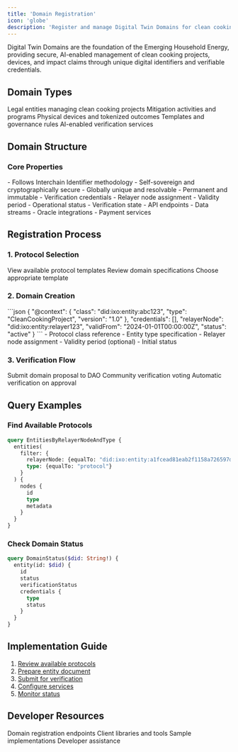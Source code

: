 ```yaml
---
title: 'Domain Registration'
icon: 'globe'
description: 'Register and manage Digital Twin Domains for clean cooking projects'
---
```


<Tip>
  Digital Twin Domains are the foundation of the Emerging Household Energy, providing secure, AI-enabled management of clean cooking projects, devices, and impact claims through unique digital identifiers and verifiable credentials.
</Tip>

## Domain Types

<CardGroup>
  <Card title="Organizations" icon="building">
    Legal entities managing clean cooking projects
  </Card>
  <Card title="Projects" icon="folder">
    Mitigation activities and programs
  </Card>
  <Card title="Assets" icon="box">
    Physical devices and tokenized outcomes
  </Card>
  <Card title="Protocols" icon="scroll">
    Templates and governance rules
  </Card>
  <Card title="Oracles" icon="brain">
    AI-enabled verification services
  </Card>
</CardGroup>

## Domain Structure

### Core Properties
<AccordionGroup>
  <Accordion title="Digital Identifier (DID)">
    - Follows Interchain Identifier methodology
    - Self-sovereign and cryptographically secure
    - Globally unique and resolvable
    - Permanent and immutable
  </Accordion>

  <Accordion title="Entity Metadata">
    - Verification credentials
    - Relayer node assignment
    - Validity period
    - Operational status
    - Verification state
  </Accordion>

  <Accordion title="Service Configuration">
    - API endpoints
    - Data streams
    - Oracle integrations
    - Payment services
  </Accordion>
</AccordionGroup>

## Registration Process

### 1. Protocol Selection
<CardGroup>
  <Card title="Browse Templates" icon="list">
    View available protocol templates
  </Card>
  <Card title="Check Requirements" icon="clipboard-check">
    Review domain specifications
  </Card>
  <Card title="Select Protocol" icon="check">
    Choose appropriate template
  </Card>
</CardGroup>

### 2. Domain Creation

<AccordionGroup>
  <Accordion title="Entity Document">
    ```json
    {
      "@context": {
        "class": "did:ixo:entity:abc123",
        "type": "CleanCookingProject",
        "version": "1.0"
      },
      "credentials": [],
      "relayerNode": "did:ixo:entity:relayer123",
      "validFrom": "2024-01-01T00:00:00Z",
      "status": "active"
    }
    ```
  </Accordion>

  <Accordion title="Required Fields">
    - Protocol class reference
    - Entity type specification
    - Relayer node assignment
    - Validity period (optional)
    - Initial status
  </Accordion>
</AccordionGroup>

### 3. Verification Flow

<CardGroup>
  <Card title="Submission" icon="paper-plane">
    Submit domain proposal to DAO
  </Card>
  <Card title="Governance" icon="users">
    Community verification voting
  </Card>
  <Card title="Execution" icon="check-double">
    Automatic verification on approval
  </Card>
</CardGroup>

## Query Examples

### Find Available Protocols
```graphql
query EntitiesByRelayerNodeAndType {
  entities(
    filter: {
      relayerNode: {equalTo: "did:ixo:entity:a1fcead81eab2f1158a726597d872413"}, 
      type: {equalTo: "protocol"}
    }
  ) {
    nodes {
      id
      type
      metadata
    }
  }
}
```

### Check Domain Status
```graphql
query DomainStatus($did: String!) {
  entity(id: $did) {
    id
    status
    verificationStatus
    credentials {
      type
      status
    }
  }
}
```

## Implementation Guide

1. [Review available protocols](/platforms/Emerging/registry)
2. [Prepare entity document](/guides/digital-twins)
3. [Submit for verification](/platforms/Emerging/verification)
4. [Configure services](/platforms/Emerging/service-configuration)
5. [Monitor status](/platforms/Emerging/monitoring)

## Developer Resources

<CardGroup>
  <Card title="API Reference" icon="code" href="/api-docs/emerging-api/emerging-api">
    Domain registration endpoints
  </Card>
  <Card title="SDK Guide" icon="box" href="/spatial-web-stack/spatial-web-sdks">
    Client libraries and tools
  </Card>
  <Card title="Example Projects" icon="lightbulb" href="/guides/dev/examples">
    Sample implementations
  </Card>
  <Card title="Support" icon="headset" href="https://ixofoundation.slack.com/archives/C04UERAUHQT">
    Developer assistance
  </Card>
</CardGroup>
